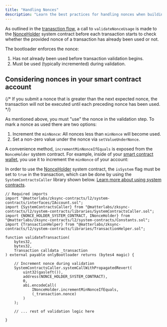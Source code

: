 ```yaml
---
title: "Handling Nonces"
description: "Learn the best practices for handling nonces when building smart contract accounts on Abstract."
---
```


As outlined in the [tranasction flow](/transaction-flow), a call to `validateNonceUsage`
is made to the [NonceHolder](/how-abstract-works/system-contracts/list-of-system-contracts#nonceholder) system contract
before each transaction starts to check whether the provided nonce
of a transaction has already been used or not.

The bootloader enforces the nonce:

1. Has not already been used before transaction validation begins.
2. Must be used (typically incremented) during validation.

## Considering nonces in your smart contract account

{/* If you submit a nonce that is greater than the next expected nonce, the transaction will not be executed until each preceding nonce has been used. */}

As mentioned above, you must "use" the nonce in the validation step.
To mark a nonce as used there are two options:

1. Increment the `minNonce`: All nonces less than `minNonce` will become used.
2. Set a non-zero value under the nonce via `setValueUnderNonce`.

A convenience method, `incrementMinNonceIfEquals` is exposed
from the `NonceHolder` system contract. For example, inside of your [smart contract wallet](/how-abstract-works/native-account-abstraction/smart-contract-wallets),
you use it to increment the `minNonce` of your account:

In order to use the [NonceHolder](/how-abstract-works/system-contracts/list-of-system-contracts#nonceholder) system contract,
the `isSystem` flag must be set to `true` in the transaction, which can be done by using the `SystemContractsCaller` library shown below.
[Learn more about using system contracts](/how-abstract-works/system-contracts/using-system-contracts#the-issystem-flag).

```solidity
// Required imports
import "@matterlabs/zksync-contracts/l2/system-contracts/interfaces/IAccount.sol";
import {SystemContractsCaller} from "@matterlabs/zksync-contracts/l2/system-contracts/libraries/SystemContractsCaller.sol";
import {NONCE_HOLDER_SYSTEM_CONTRACT, INonceHolder} from "@matterlabs/zksync-contracts/l2/system-contracts/Constants.sol";
import {TransactionHelper} from "@matterlabs/zksync-contracts/l2/system-contracts/libraries/TransactionHelper.sol";

function validateTransaction(
    bytes32,
    bytes32,
    Transaction calldata _transaction
) external payable onlyBootloader returns (bytes4 magic) {

    // Increment nonce during validation
    SystemContractsCaller.systemCallWithPropagatedRevert(
        uint32(gasleft()),
        address(NONCE_HOLDER_SYSTEM_CONTRACT),
        0,
        abi.encodeCall(
            INonceHolder.incrementMinNonceIfEquals,
            (_transaction.nonce)
        )
    );

    // ... rest of validation logic here

}
```
